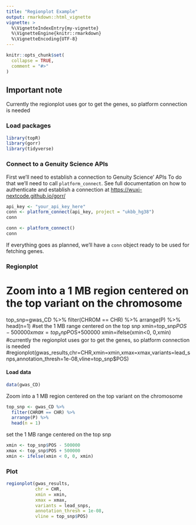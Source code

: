 ```yaml
---
title: "Regionplot Example"
output: rmarkdown::html_vignette
vignette: >
  %\VignetteIndexEntry{my-vignette}
  %\VignetteEngine{knitr::rmarkdown}
  %\VignetteEncoding{UTF-8}
---
```


```r
knitr::opts_chunk$set(
  collapse = TRUE,
  comment = "#>"
)
```

## Important note

Currently the regionplot uses gor to get the genes, so platform connection is needed

### Load packages

```r
library(topR)
library(gorr)
library(tidyverse)
```

### Connect to a Genuity Science APIs

First we'll need to establish a connection to  Genuity Science' APIs  To do that we'll need to call `platform_connect`. See full documentation on how to authenticate and establish a connection at [https://wuxi-nextcode.github.io/gorr/](https://wuxi-nextcode.github.io/gorr/)

```r
api_key <- "your_api_key_here"
conn <- platform_connect(api_key, project = "ukbb_hg38")
conn
```

```r
conn <- platform_connect()
conn
```

If everything goes as planned, we'll have a `conn` object ready to be used for fetching genes.

### Regionplot

# Zoom into a 1 MB region centered on the top variant on the chromosome
top_snp=gwas_CD %>% filter(CHROM == CHR) %>% arrange(P) %>% head(n=1)
#set the 1 MB range centered on the top snp
xmin=top_snp$POS-500000
xmax=top_snp$POS+500000
xmin=ifelse(xmin<0, 0,xmin)
#currently the regionplot uses gor to get the genes, so platform connection is needed
#regionplot(gwas_results,chr=CHR,xmin=xmin,xmax=xmax,variants=lead_snps,annotation_thresh=1e-08,vline=top_snp$POS)

#### Load data
```r
data(gwas_CD) 
```

Zoom into a 1 MB region centered on the top variant on the chromosome

```r
top_snp <- gwas_CD %>%
  filter(CHROM == CHR) %>% 
  arrange(P) %>% 
  head(n = 1)
```

set the 1 MB range centered on the top snp

```r
xmin <- top_snp$POS - 500000
xmax <- top_snp$POS + 500000
xmin <- ifelse(xmin < 0, 0, xmin)
```

### Plot

```r
regionplot(gwas_results,
           chr = CHR,
           xmin = xmin,
           xmax = xmax,
           variants = lead_snps,
           annotation_thresh = 1e-08,
           vline = top_snp$POS)
```
